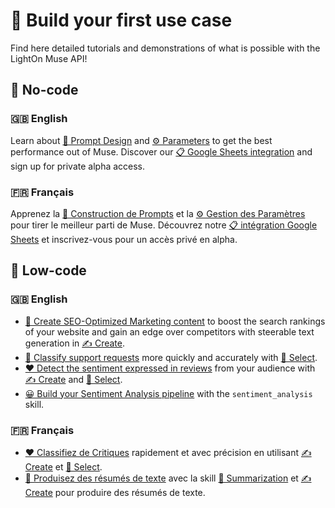 ---
---

# 🔨 Build your first use case

Find here detailed tutorials and demonstrations of what is possible with the LightOn Muse API!

## 🥚 No-code

### 🇬🇧 English
Learn about [📜 Prompt Design](english/prompt) and [⚙️ Parameters](english/parameters) to get the best performance out of Muse.
Discover our [📋 Google Sheets integration](english/spreadsheet) and sign up for private alpha access.

### 🇫🇷 Français

Apprenez la [📜 Construction de Prompts](french/prompt) et la [⚙️ Gestion des Paramètres](french/parameters) pour tirer le meilleur parti de Muse.
Découvrez notre [📋 intégration Google Sheets](french/spreadsheet) et inscrivez-vous pour un accès privé en alpha.

## 🐥 Low-code

### 🇬🇧 English

- [🔎 Create SEO-Optimized Marketing content](english/seo) to boost the search rankings of your website and gain an 
edge over competitors with steerable text generation in [✍️ Create](/api/endpoints/create).
- [🚩 Classify support requests](english/customer_support) more quickly and accurately with [🔘 Select](/api/endpoints/select).
- [❤️ Detect the sentiment expressed in reviews](english/review_classification) from your audience with [✍️ Create](/api/endpoints/create) 
and [🔘 Select](/api/endpoints/select).
- [😀 Build your Sentiment Analysis pipeline](skills/sentiment_analysis) with the `sentiment_analysis` skill.


### 🇫🇷 Français

- [❤️ Classifiez de Critiques](french/review_classification) rapidement et avec précision en utilisant [✍️ Create](/api/endpoints/create) 
et [🔘 Select](/api/endpoints/select).
- [📝 Produisez des résumés de texte](skills/summarization) avec la skill [📝 Summarization](/api/skills) et [✍️ Create](/api/endpoints/create) pour produire des résumés de texte.